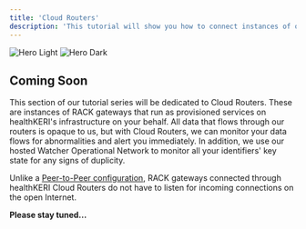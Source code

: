 ```yaml
---
title: 'Cloud Routers'
description: 'This tutorial will show you how to connect instances of our <Tooltip tip="Routing, Authentication and Confidentiality with KERI">RACK</Tooltip> gateway together using Cloud Routers from healthKERI.net. '
---
```


<img
    className="block dark:hidden"
    src="/logo/healthKERI-logo-primary-black.png"
    alt="Hero Light"
/>
<img
    className="hidden dark:block"
    src="/logo/healthkeri-main-logo.png"
    alt="Hero Dark"
/>

## Coming Soon
This section of our tutorial series will be dedicated to Cloud Routers.  These are instances of <Tooltip tip="Routing, Authentication and Confidentiality with KERI">RACK</Tooltip> gateways
that run as provisioned services on healthKERI's infrastructure on your behalf.  All data that flows through our routers is opaque to us, but with Cloud Routers, we can monitor your data flows
for abnormalities and alert you immediately.  In addition, we use our hosted Watcher Operational Network to monitor all your identifiers' key state for any signs of duplicity.

Unlike a [Peer-to-Peer configuration](/quickstart), <Tooltip tip="Routing, Authentication and Confidentiality with KERI">RACK</Tooltip> gateways connected through healthKERI Cloud Routers do not have to listen for incoming connections on the open Internet.

<Icon icon="thumbs-up"/>   **Please stay tuned...**